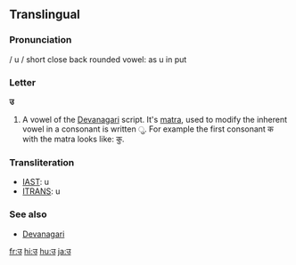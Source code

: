 ==Translingual==

===Pronunciation===
/ u / short close back rounded vowel: as u in put

===Letter===
'''उ'''

# A vowel of the [[Devanagari]] script.  It's [[matra]], used to modify the inherent vowel in a consonant is written &#x0941;.  For example the first consonant क with the matra looks like: कु.

===Transliteration===
{{rfc-header|Transliteration}}
*[[w:IAST|IAST]]: u
*[[w:ITRANS|ITRANS]]: u

===See also===
*[[w:Devanagari|Devanagari]]

[[fr:उ]]
[[hi:उ]]
[[hu:उ]]
[[ja:उ]]